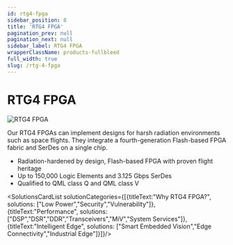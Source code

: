 ```yaml
---
id: rtg4-fpga
sidebar_position: 8
title: 'RTG4 FPGA'
pagination_prev: null
pagination_next: null
sidebar_label: RTG4 FPGA
wrapperClassName: products-fullbleed
full_width: true
slug: /rtg-4-fpga
---
```


# RTG4 FPGA

![RTG4 FPGA](/img/pages/rtg-4-fpga/rtg-4-fpga-banner.png "RTG4 FPGA")
<br />

Our RTG4 FPGAs can implement designs for harsh radiation environments such as space flights. They integrate a fourth-generation Flash-based FPGA fabric and SerDes on a single chip.
 - Radiation-hardened by design, Flash-based FPGA with proven flight heritage
 - Up to 150,000 Logic Elements and 3.125 Gbps SerDes
 - Qualified to QML class Q and QML class V

<SolutionsCardList solutionCategories={[{titleText:"Why RTG4 FPGA?", solutions: ["Low Power","Security","Vulnerability"]}, {titleText:"Performance", solutions: ["DSP","DSR","DDR","Transceivers","MiV","System Services"]},{titleText:"Intelligent Edge", solutions: ["Smart Embedded Vision","Edge Connectivity","Industrial Edge"]}]}/>